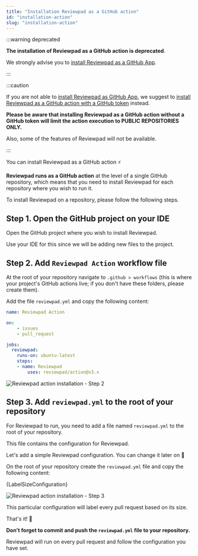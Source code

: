 ```yaml
---
title: "Installation Reviewpad as a GitHub action"
id: "installation-action"
slug: "installation-action"
---
```



:::warning deprecated

**The installation of Reviewpad as a GitHub action is deprecated**.

We strongly advise you to [install Reviewpad as a GitHub App](/getting-started/installation).

:::

:::caution

If you are not able to [install Reviewpad as GitHub App](installation), we suggest to [install Reviewpad as a GitHub action with a GitHub token](installation-action-tokenized) instead.

**Please be aware that installing Reviewpad as a GitHub action without a GitHub token will limit the action execution to PUBLIC REPOSITORIES ONLY.**

Also, some of the features of Reviewpad will not be available.

:::

You can install Reviewpad as a GitHub action :zap:

**Reviewpad runs as a GitHub action** at the level of a single GitHub repository, which means that you need to install Reviewpad for each repository where you wish to run it.

To install Reviewpad on a repository, please follow the following steps.

## Step 1. Open the GitHub project on your IDE

Open the GitHub project where you wish to install Reviewpad.

Use your IDE for this since we will be adding new files to the project.

## Step 2. Add `Reviewpad Action` workflow file

At the root of your repository navigate to `.github > workflows` (this is where your project's GitHub actions live; if you don't have these folders, please create them).

Add the file `reviewpad.yml` and copy the following content:

```yaml
name: Reviewpad Action

on:
    - issues
    - pull_request

jobs:
  reviewpad:
    runs-on: ubuntu-latest
    steps:
    - name: Reviewpad
        uses: reviewpad/action@v3.x
```

![Reviewpad action installation - Step 2](/img/installation-action/step2.gif)

## Step 3. Add `reviewpad.yml` to the root of your repository

For Reviewpad to run, you need to add a file named `reviewpad.yml` to the root of your repository.

This file contains the configuration for Reviewpad.

Let's add a simple Reviewpad configuration. You can change it later on :muscle:

On the root of your repository create the `reviewpad.yml` file and copy the following content:

<CodeBlock language="yml" title="reviewpad.yml">{LabelSizeConfiguration}</CodeBlock>

![Reviewpad action installation - Step 3](/img/installation-action/step3.gif)

This particular configuration will label every pull request based on its size.

That's it! :tada:

**Don't forget to commit and push the `reviewpad.yml` file to your repository.**

Reviewpad will run on every pull request and follow the configuration you have set.
